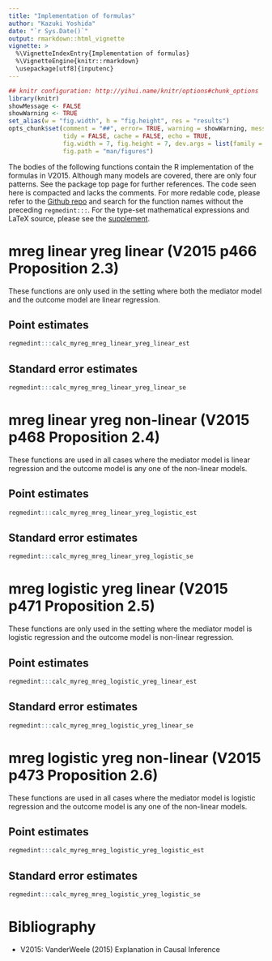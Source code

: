 ```yaml
---
title: "Implementation of formulas"
author: "Kazuki Yoshida"
date: "`r Sys.Date()`"
output: rmarkdown::html_vignette
vignette: >
  %\VignetteIndexEntry{Implementation of formulas}
  %\VignetteEngine{knitr::rmarkdown}
  \usepackage[utf8]{inputenc}
---
```


```r
## knitr configuration: http://yihui.name/knitr/options#chunk_options
library(knitr)
showMessage <- FALSE
showWarning <- TRUE
set_alias(w = "fig.width", h = "fig.height", res = "results")
opts_chunk$set(comment = "##", error= TRUE, warning = showWarning, message = showMessage,
               tidy = FALSE, cache = FALSE, echo = TRUE,
               fig.width = 7, fig.height = 7, dev.args = list(family = "sans"),
               fig.path = "man/figures")
```

The bodies of the following functions contain the R implementation of the formulas in V2015. Although many models are covered, there are only four patterns. See the package top page for further references. The code seen here is compacted and lacks the comments. For more redable code, please refer to the [Github repo](https://github.com/kaz-yos/regmedint) and search for the function names without the preceding `regmedint:::`. For the type-set mathematical expressions and LaTeX source, please see the [supplement](https://github.com/kaz-yos/regmedint-supplement/blob/master/supplement.pdf).


# mreg linear yreg linear (V2015 p466 Proposition 2.3)

These functions are only used in the setting where both the mediator model and the outcome model are linear regression.

## Point estimates
```r
regmedint:::calc_myreg_mreg_linear_yreg_linear_est
```
## Standard error estimates
```r
regmedint:::calc_myreg_mreg_linear_yreg_linear_se
```


# mreg linear yreg non-linear (V2015 p468 Proposition 2.4)

These functions are used in all cases where the mediator model is linear regression and the outcome model is any one of the non-linear models.

## Point estimates
```r
regmedint:::calc_myreg_mreg_linear_yreg_logistic_est
```
## Standard error estimates
```r
regmedint:::calc_myreg_mreg_linear_yreg_logistic_se
```


# mreg logistic yreg linear (V2015 p471 Proposition 2.5)

These functions are only used in the setting where the mediator model is logistic regression and the outcome model is non-linear regression.

## Point estimates
```r
regmedint:::calc_myreg_mreg_logistic_yreg_linear_est
```
## Standard error estimates
```r
regmedint:::calc_myreg_mreg_logistic_yreg_linear_se
```


# mreg logistic yreg non-linear (V2015 p473 Proposition 2.6)

These functions are used in all cases where the mediator model is logistic regression and the outcome model is any one of the non-linear models.

## Point estimates
```r
regmedint:::calc_myreg_mreg_logistic_yreg_logistic_est
```
## Standard error estimates
```r
regmedint:::calc_myreg_mreg_logistic_yreg_logistic_se
```



# Bibliography
- V2015: VanderWeele (2015) Explanation in Causal Inference
